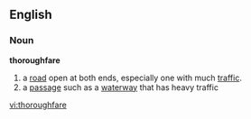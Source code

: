 ==English==
===Noun===
'''thoroughfare'''
# a [[road]] open at both ends, especially one with much [[traffic]].
# a [[passage]] such as a [[waterway]] that has heavy traffic

[[vi:thoroughfare]]